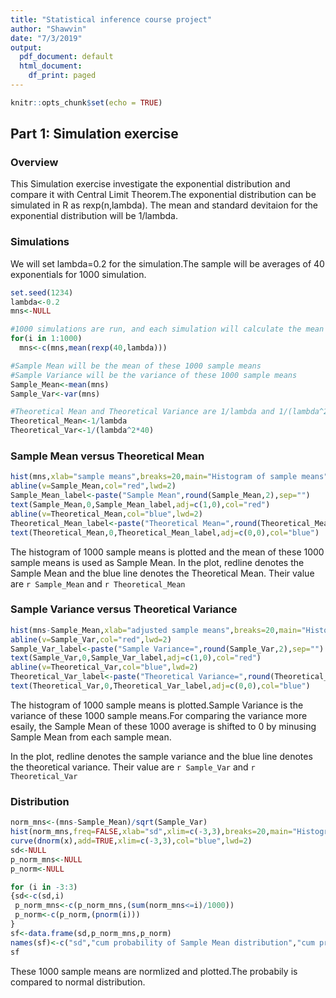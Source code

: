 ```yaml
---
title: "Statistical inference course project"
author: "Shawvin"
date: "7/3/2019"
output:
  pdf_document: default
  html_document:
    df_print: paged
---
```


```r
knitr::opts_chunk$set(echo = TRUE)
```

## Part 1: Simulation exercise

### Overview
This Simulation exercise investigate the exponential distribution and compare it with Central Limit Theorem.The exponential distribution can be simulated in R as rexp(n,lambda). The mean and standard devitaion for the exponential distribution will be 1/lambda.

### Simulations
We will set lambda=0.2 for the simulation.The sample will be averages of 40 exponentials for 1000 simulation.

```r
set.seed(1234)
lambda<-0.2
mns<-NULL

#1000 simulations are run, and each simulation will calculate the mean of 40 random exponential and generate 1 sample mean, so 1000 sample means will be collected.
for(i in 1:1000)
  mns<-c(mns,mean(rexp(40,lambda)))

#Sample Mean will be the mean of these 1000 sample means 
#Sample Variance will be the variance of these 1000 sample means
Sample_Mean<-mean(mns)
Sample_Var<-var(mns)

#Theoretical Mean and Theoretical Variance are 1/lambda and 1/(lambda^2*n) respectivly
Theoretical_Mean<-1/lambda
Theoretical_Var<-1/(lambda^2*40)

```

### Sample Mean versus Theoretical Mean
```r
hist(mns,xlab="sample means",breaks=20,main="Histogram of sample means")
abline(v=Sample_Mean,col="red",lwd=2)
Sample_Mean_label<-paste("Sample Mean",round(Sample_Mean,2),sep="")
text(Sample_Mean,0,Sample_Mean_label,adj=c(1,0),col="red")
abline(v=Theoretical_Mean,col="blue",lwd=2)
Theoretical_Mean_label<-paste("Theoretical Mean=",round(Theoretical_Mean,2),sep="")
text(Theoretical_Mean,0,Theoretical_Mean_label,adj=c(0,0),col="blue")
```
The histogram of 1000 sample means is plotted and the mean of these 1000 sample means is used as Sample Mean. In the plot, redline denotes the Sample Mean and the blue line denotes the Theoretical Mean. Their value are `r Sample_Mean` and `r Theoretical_Mean`

### Sample Variance versus Theoretical Variance
```r
hist(mns-Sample_Mean,xlab="adjusted sample means",breaks=20,main="Histogram of sample means")
abline(v=Sample_Var,col="red",lwd=2)
Sample_Var_label<-paste("Sample Variance=",round(Sample_Var,2),sep="")
text(Sample_Var,0,Sample_Var_label,adj=c(1,0),col="red")
abline(v=Theoretical_Var,col="blue",lwd=2)
Theoretical_Var_label<-paste("Theoretical Variance=",round(Theoretical_Var,2),sep="")
text(Theoretical_Var,0,Theoretical_Var_label,adj=c(0,0),col="blue")
```
The histogram of 1000 sample means is plotted.Sample Variance is the variance of these 1000 sample means.For comparing the variance more esaily, the Sample Mean of these 1000 average is shifted to 0 by minusing Sample Mean from each sample mean. 

In the plot, redline denotes the sample variance and the blue line denotes the theoretical variance. Their value are `r Sample_Var` and `r Theoretical_Var`

### Distribution

```r
norm_mns<-(mns-Sample_Mean)/sqrt(Sample_Var)
hist(norm_mns,freq=FALSE,xlab="sd",xlim=c(-3,3),breaks=20,main="Histogram of normalized sample means")
curve(dnorm(x),add=TRUE,xlim=c(-3,3),col="blue",lwd=2)
sd<-NULL
p_norm_mns<-NULL
p_norm<-NULL

for (i in -3:3)
{sd<-c(sd,i)
 p_norm_mns<-c(p_norm_mns,(sum(norm_mns<=i)/1000))
 p_norm<-c(p_norm,(pnorm(i)))
}
sf<-data.frame(sd,p_norm_mns,p_norm)
names(sf)<-c("sd","cum probability of Sample Mean distribution","cum probability of normal distribution")
sf

```

These 1000 sample means are normlized and plotted.The probabily is compared to normal distribution.


